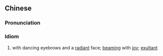 {{also|眉飞色舞}}
==Chinese==
{{zh-forms|s=眉飞色舞}}

===Pronunciation===
{{zh-pron
|m=méifēisèwǔ
|c=mei4 fei1 sik1 mou5
|cat=id
}}

===Idiom===
{{zh-idiom}}

# with dancing eyebrows and a [[radiant]] face; [[beaming]] with [[joy]]; [[exultant]]